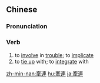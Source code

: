 ==Chinese==
{{zh-forms|s=牵连}}

===Pronunciation===
{{zh-pron
|m=qiānlián
|c=hin1 lin4
|mn=khan-liân/zz:khian-liân
|cat=v
}}

===Verb===
{{zh-verb}}

# to [[involve]] in [[trouble]]; to [[implicate]]
# to [[tie up]] with; to [[integrate]] with

[[zh-min-nan:牽連]]
[[hu:牽連]]
[[ja:牽連]]